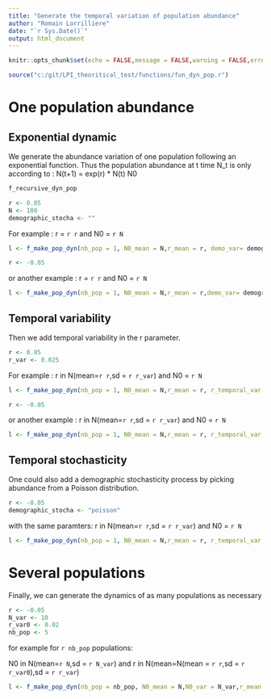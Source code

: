 ```yaml
---
title: "Generate the temporal variation of population abundance"
author: "Romain Lorrilliere"
date: "`r Sys.Date()`"
output: html_document
---
```


```r
knitr::opts_chunk$set(echo = FALSE,message = FALSE,warning = FALSE,error = FALSE)
```

```r
source("c:/git/LPI_theoritical_test/functions/fun_dyn_pop.r")
```

# One population abundance

## Exponential dynamic

We generate the abundance variation of one population following an exponential function. 
Thus the population abundance at t time N_t is only according to :
N(t+1) = exp(r) * N(t)
N0

```r
f_recursive_dyn_pop
```
```r
r <- 0.05
N <- 100
demographic_stocha <- ""

```

For example :
r = `r r` and N0 = `r N`

```r
l <- f_make_pop_dyn(nb_pop = 1, N0_mean = N,r_mean = r, demo_var= demographic_stocha, fig="print")


```


```r
r <- -0.05

```

or another example :
r = `r r` and N0 = `r N`

```r
l <- f_make_pop_dyn(nb_pop = 1, N0_mean = N,r_mean = r,demo_var= demographic_stocha, fig="print")


```
## Temporal variability

Then we add temporal variability in the r parameter.



```r
r <- 0.05
r_var <- 0.025

```

For example :
r in N(mean=`r r`,sd = `r r_var`) and N0 = `r N`

```r
l <- f_make_pop_dyn(nb_pop = 1, N0_mean = N,r_mean = r, r_temporal_var = r_var,demo_var= demographic_stocha,fig="print")


```


```r
r <- -0.05


```

or another example :
r in N(mean=`r r`,sd = `r r_var`) and N0 = `r N`

```r
l <- f_make_pop_dyn(nb_pop = 1, N0_mean = N,r_mean = r, r_temporal_var = r_var,demo_var= demographic_stocha,fig="print")


```

## Temporal stochasticity
One could also add a demographic stochasticity process by picking abundance from a Poisson distribution. 




```r
r <- -0.05
demographic_stocha <- "poisson"

```

with the same paramters:
r in N(mean=`r r`,sd = `r r_var`) and N0 = `r N`

```r
l <- f_make_pop_dyn(nb_pop = 1, N0_mean = N,r_mean = r, r_temporal_var = r_var,demo_var= demographic_stocha,fig="print")


```

# Several populations

Finally, we can generate the dynamics of as many populations as necessary


```r
r <- -0.05
N_var <- 10
r_var0 <- 0.02
nb_pop <- 5
```

for example for `r nb_pop` populations:

N0 in N(mean=`r N`,sd = `r N_var`)
and r in N(mean=N(mean = `r r`,sd = `r r_var0`),sd = `r r_var`) 

```r
l <- f_make_pop_dyn(nb_pop = nb_pop, N0_mean = N,N0_var = N_var,r_mean = r, r_init_var = r_var0, r_temporal_var = r_var,demo_var= demographic_stocha,fig="print")


```
